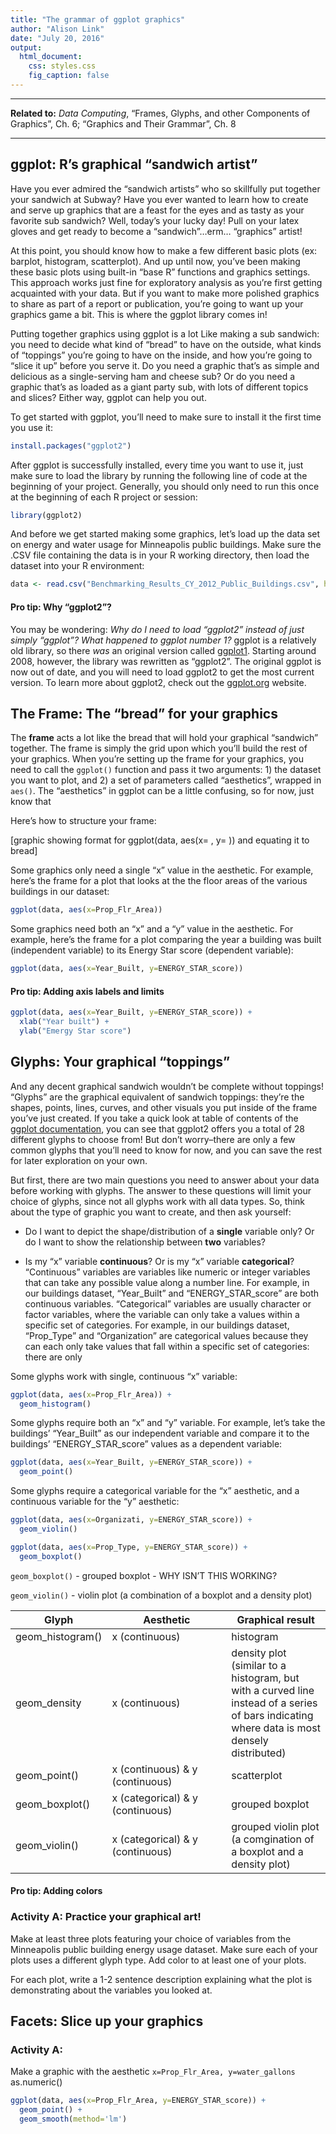 ```yaml
---
title: "The grammar of ggplot graphics"
author: "Alison Link"
date: "July 20, 2016"
output: 
  html_document:
    css: styles.css
    fig_caption: false
---
```



***

**Related to:** _Data Computing_, "Frames, Glyphs, and other Components of Graphics", Ch. 6; "Graphics and Their Grammar", Ch. 8

***

## ggplot: R's graphical "sandwich artist"
Have you ever admired the "sandwich artists" who so skillfully put together your sandwich at Subway?  Have you ever wanted to learn how to create and serve up graphics that are a feast for the eyes and as tasty as your favorite sub sandwich?  Well, today's your lucky day!  Pull on your latex gloves and get ready to become a "sandwich"...erm... "graphics" artist!

At this point, you should know how to make a few different basic plots (ex: barplot, histogram, scatterplot).  And up until now, you've been making these basic plots using built-in "base R" functions and graphics settings.  This approach works just fine for exploratory analysis as you're first getting acquainted with your data.  But if you want to make more polished graphics to share as part of a report or publication, you're going to want up your graphics game a bit.  This is where the ggplot library comes in!

Putting together graphics using ggplot is a lot Like making a sub sandwich: you need to decide what kind of "bread" to have on the outside, what kinds of "toppings" you're going to have on the inside, and how you're going to "slice it up" before you serve it.  Do you need a graphic that's as simple and delicious as a single-serving ham and cheese sub?  Or do you need a graphic that's as loaded as a giant party sub, with lots of different topics and slices?  Either way, ggplot can help you out.  

To get started with ggplot, you'll need to make sure to install it the first time you use it:

```r
install.packages("ggplot2")
```

After ggplot is successfully installed, every time you want to use it, just make sure to load the library by running the following line of code at the beginning of your project.  Generally, you should only need to run this once at the beginning of each R project or session:

```r
library(ggplot2)
```

And before we get started making some graphics, let's load up the data set on energy and water usage for Minneapolis public buildings.  Make sure the .CSV file containing the data is in your R working directory, then load the dataset into your R environment:
```r
data <- read.csv("Benchmarking_Results_CY_2012_Public_Buildings.csv", header=TRUE, na.strings=c("N/A", "Not Available", "#REF!"))
```

#### Pro tip: Why "ggplot2"?
You may be wondering: _Why do I need to load "ggplot2" instead of just simply "ggplot"? What happened to ggplot number 1?_  ggplot is a relatively old library, so there _was_ an original version called [ggplot1](https://github.com/hadley/ggplot1).  Starting around 2008, however, the library was rewritten as "ggplot2".  The original ggplot is now out of date, and you will need to load ggplot2 to get the most current version.  To learn more about ggplot2, check out the [ggplot.org](http://ggplot2.org/) website.


## The Frame: The "bread" for your graphics
The **frame** acts a lot like the bread that will hold your graphical "sandwich" together.  The frame is simply the grid upon which you'll build the rest of your graphics.  When you're setting up the frame for your graphics, you need to call the `ggplot()` function and pass it two arguments: 1) the dataset you want to plot, and 2) a set of parameters called "aesthetics", wrapped in `aes()`.  The "aesthetics" in ggplot can be a little confusing, so for now, just know that 

Here's how to structure your frame:

[graphic showing format for ggplot(data, aes(x= , y= )) and equating it to bread]

Some graphics only need a single "x" value in the aesthetic.  For example, here's the frame for a plot that looks at the the floor areas of the various buildings in our dataset:
```r
ggplot(data, aes(x=Prop_Flr_Area))
```

Some graphics need both an "x" and a "y" value in the aesthetic.  For example, here's the frame for a plot comparing the year a building was built (independent variable) to its Energy Star score (dependent variable):
```r
ggplot(data, aes(x=Year_Built, y=ENERGY_STAR_score))
```

#### Pro tip: Adding axis labels and limits {.pro-tip}

```r
ggplot(data, aes(x=Year_Built, y=ENERGY_STAR_score)) +
  xlab("Year built") + 
  ylab("Emergy Star score")
```


## Glyphs: Your graphical "toppings"

And any decent graphical sandwich wouldn't be complete without toppings!  "Glyphs" are the graphical equivalent of sandwich toppings: they're the shapes, points, lines, curves, and other visuals you put inside of the frame you've just created.  If you take a quick look at table of contents of the [ggplot documentation](https://cran.r-project.org/web/packages/ggplot2/ggplot2.pdf), you can see that ggplot2 offers you a total of 28 different glyphs to choose from!  But don't worry--there are only a few common glyphs that you'll need to know for now, and you can save the rest for later exploration on your own.

But first, there are two main questions you need to answer about your data before working with glyphs.  The answer to these questions will limit your choice of glyphs, since not all glyphs work with all data types.  So, think about the type of graphic you want to create, and then ask yourself:

* Do I want to depict the shape/distribution of a **single** variable only?  Or do I want to show the relationship between **two** variables?

* Is my "x" variable **continuous**? Or is my "x" variable **categorical**?  "Continuous" variables are variables like numeric or integer variables that can take any possible value along a number line.  For example, in our buildings dataset, "Year\_Built" and "ENERGY\_STAR\_score" are both continuous variables. "Categorical" variables are usually character or factor variables, where the variable can only take a values within a specific set of categories.  For example, in our buildings dataset, "Prop\_Type" and "Organization" are categorical values because they can each only take values that fall within a specific set of categories: there are only 


Some glyphs work with single, continuous "x" variable:

```r
ggplot(data, aes(x=Prop_Flr_Area)) +
  geom_histogram()
```


Some glyphs require both an "x" and "y" variable.  For example, let's take the buildings' "Year\_Built" as our independent variable and compare it to the buildings' "ENERGY\_STAR\_score" values as a dependent variable:

```r
ggplot(data, aes(x=Year_Built, y=ENERGY_STAR_score)) +
  geom_point()
```


Some glyphs require a categorical variable for the "x" aesthetic, and a continuous variable for the "y" aesthetic:

```r
ggplot(data, aes(x=Organizati, y=ENERGY_STAR_score)) +
  geom_violin()

ggplot(data, aes(x=Prop_Type, y=ENERGY_STAR_score)) +
  geom_boxplot()
```

`geom_boxplot()` - grouped boxplot - WHY ISN'T THIS WORKING?

`geom_violin()` - violin plot (a combination of a boxplot and a density plot)



Glyph            | Aesthetic                                 | Graphical result
---------------- | ----------------------------------------- | ---------------------------------
geom_histogram() | x (continuous)                            | histogram
geom_density     | x (continuous)                            | density plot (similar to a histogram, but with a curved line instead of a series of bars indicating where data is most densely distributed)
geom_point()     | x (continuous) & y (continuous)           | scatterplot
geom_boxplot()   | x (categorical) & y (continuous)          | grouped boxplot
geom_violin()    | x (categorical) & y (continuous)          | grouped violin plot (a comgination of a boxplot and a density plot)



#### Pro tip: Adding colors




### Activity A: Practice your graphical art!

Make at least three plots featuring your choice of variables from the Minneapolis public building energy usage dataset.  Make sure each of your plots uses a different glyph type.  Add color to at least one of your plots.

For each plot, write a 1-2 sentence description explaining what the plot is demonstrating about the variables you looked at.


## Facets: Slice up your graphics



### Activity A: {.activity}

Make a graphic with the aesthetic `x=Prop_Flr_Area, y=water_gallons`
as.numeric()
```r
ggplot(data, aes(x=Prop_Flr_Area, y=ENERGY_STAR_score)) +
  geom_point() +
  geom_smooth(method='lm')
```
